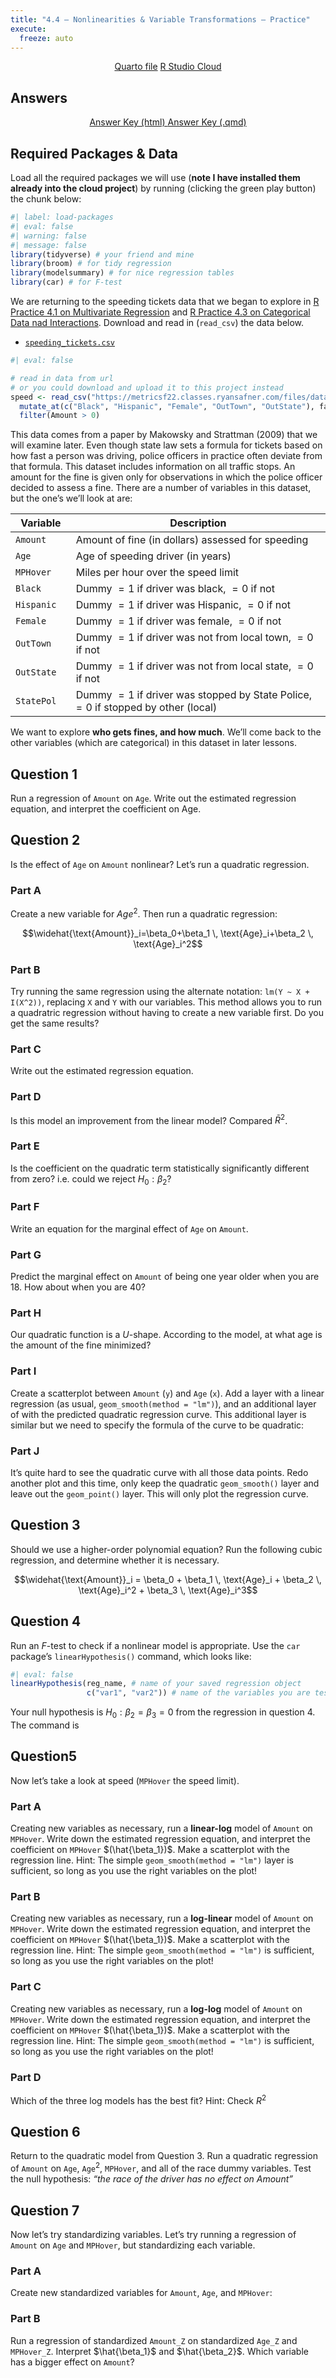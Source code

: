 ```yaml
---
title: "4.4 — Nonlinearities & Variable Transformations — Practice"
execute:
  freeze: auto
---
```


<p style="text-align:center"><a target="_blank" href="https://metricsF22.classes.ryansafner.com/files/r-qmd/4_4_nonlinearities_and_variable_transformations.qmd"><span class="btn btn-primary btn-lg"><i class="fas fa-file-archive"></i>Quarto file</a></span> <a target="_blank" href="https://rstudio.cloud/spaces/270168/content/4968381"><span class="btn btn-primary btn-lg"><i class="fas fa-cloud"></i>R Studio Cloud</a></span></p>

## Answers

<p style="text-align:center"><a target="_blank" href="https://metricsF22.classes.ryansafner.com/files/r-qmd/4_4_nonlinearities_and_variable_transformations_answers.html"><span class="btn btn-primary btn-lg"><i class="fas fa-external-link-square-alt"></i> Answer Key (html) </a></span> <a target="_blank" href="https://metricsF22.classes.ryansafner.com/files/r-qmd/4_4_nonlinearities_and_variable_transformations_answers.qmd"><span class="btn btn-primary btn-lg"><i class="fas fa-file-archive"></i> Answer Key (.qmd)</a></span></p>

## Required Packages & Data

Load all the required packages we will use (**note I have installed them already into the cloud project**) by running (clicking the green play button) the chunk below:

```r
#| label: load-packages
#| eval: false
#| warning: false
#| message: false
library(tidyverse) # your friend and mine
library(broom) # for tidy regression
library(modelsummary) # for nice regression tables
library(car) # for F-test
```


We are returning to the speeding tickets data that we began to explore in [R Practice 4.1 on Multivariate Regression](http://metricsf22.classes.ryansafner.com/r/4.1-r) and [R Practice 4.3 on Categorical Data nad Interactions](https://metricsf22.classes.ryansafner.com/r/4.3-r). Download and read in (`read_csv`) the data below.

- [<i class="fas fa-table"></i> `speeding_tickets.csv`](http://metricsf21.classes.ryansafner.com/data/speeding_tickets.csv)

```r
#| eval: false

# read in data from url 
# or you could download and upload it to this project instead
speed <- read_csv("https://metricsf22.classes.ryansafner.com/files/data/speeding_tickets.csv") %>%
  mutate_at(c("Black", "Hispanic", "Female", "OutTown", "OutState"), factor) %>%
  filter(Amount > 0)
```

This data comes from a paper by Makowsky and Strattman (2009) that we will examine later. Even though state law sets a formula for tickets based on how fast a person was driving, police officers in practice often deviate from that formula. This dataset includes information on all traffic stops. An amount for the fine is given only for observations in which the police officer decided to assess a fine. There are a number of variables in this dataset, but the one's we'll look at are:

| Variable   | Description                                                                        |
|--------------|---------------------------------------------------------|
| `Amount`   | Amount of fine (in dollars) assessed for speeding                                  |
| `Age`      | Age of speeding driver (in years)                                                  |
| `MPHover`  | Miles per hour over the speed limit                                                |
| `Black`    | Dummy $=1$ if driver was black, $=0$ if not                                        |
| `Hispanic` | Dummy $=1$ if driver was Hispanic, $=0$ if not                                     |
| `Female`   | Dummy $=1$ if driver was female, $=0$ if not                                       |
| `OutTown`  | Dummy $=1$ if driver was not from local town, $=0$ if not                          |
| `OutState` | Dummy $=1$ if driver was not from local state, $=0$ if not                         |
| `StatePol` | Dummy $=1$ if driver was stopped by State Police, $=0$ if stopped by other (local) |

We want to explore **who gets fines, and how much**. We'll come back to the other variables (which are categorical) in this dataset in later lessons.

## Question 1

Run a regression of `Amount` on `Age`. Write out the estimated regression equation, and interpret the coefficient on Age.

<!--WRITE YOUR ANSWERS BELOW -->


## Question 2

Is the effect of `Age` on `Amount` nonlinear? Let's run a quadratic regression.

### Part A

Create a new variable for $Age^2$. Then run a quadratic regression:

$$\widehat{\text{Amount}}_i=\beta_0+\beta_1 \, \text{Age}_i+\beta_2 \, \text{Age}_i^2$$

<!--WRITE YOUR ANSWERS BELOW -->


### Part B

Try running the same regression using the alternate notation: `lm(Y ~ X + I(X^2))`, replacing `X` and `Y` with our variables. This method allows you to run a quadratric regression without having to create a new variable first. Do you get the same results?

<!--WRITE YOUR ANSWERS BELOW -->

### Part C

Write out the estimated regression equation.

<!--WRITE YOUR ANSWERS BELOW -->

### Part D

Is this model an improvement from the linear model? Compared $\bar{R}^2$.

<!--WRITE YOUR ANSWERS BELOW -->

### Part E

Is the coefficient on the quadratic term statistically significantly different from zero? i.e. could we reject $H_0: \beta_2$?

<!--WRITE YOUR ANSWERS BELOW -->

### Part F

Write an equation for the marginal effect of `Age` on `Amount`.

<!--WRITE YOUR ANSWERS BELOW -->

### Part G

Predict the marginal effect on `Amount` of being one year older when you are 18. How about when you are 40?

<!--WRITE YOUR ANSWERS BELOW -->

### Part H

Our quadratic function is a $U$-shape. According to the model, at what age is the amount of the fine minimized?

<!--WRITE YOUR ANSWERS BELOW -->

### Part I

Create a scatterplot between `Amount` (`y`) and `Age` (`x`). Add a layer with a linear regression (as usual, `geom_smooth(method = "lm")`), and an additional layer of with the predicted quadratic regression curve. This additional layer is similar but we need to specify the formula of the curve to be quadratic:

<!--WRITE YOUR ANSWERS BELOW -->

### Part J

It's quite hard to see the quadratic curve with all those data points. Redo another plot and this time, only keep the quadratic `geom_smooth()` layer and leave out the `geom_point()` layer. This will only plot the regression curve.

<!--WRITE YOUR ANSWERS BELOW -->

## Question 3

Should we use a higher-order polynomial equation? Run the following cubic regression, and determine whether it is necessary.

$$\widehat{\text{Amount}}_i = \beta_0 + \beta_1 \, \text{Age}_i + \beta_2 \, \text{Age}_i^2 + \beta_3 \, \text{Age}_i^3$$

## Question 4

Run an $F$-test to check if a nonlinear model is appropriate. Use the `car` package's `linearHypothesis()` command, which looks like:

```r
#| eval: false
linearHypothesis(reg_name, # name of your saved regression object
                 c("var1", "var2")) # name of the variables you are testing
```

Your null hypothesis is $H_0: \beta_2=\beta_3=0$ from the regression in question 4. The command is 

<!--WRITE YOUR ANSWERS BELOW -->


## Question5 

Now let's take a look at speed (`MPHover` the speed limit).

### Part A

Creating new variables as necessary, run a **linear-log** model of `Amount` on `MPHover`. Write down the estimated regression equation, and interpret the coefficient on `MPHover` $(\hat{\beta_1})$. Make a scatterplot with the regression line. Hint: The simple `geom_smooth(method = "lm")` layer is sufficient, so long as you use the right variables on the plot!

<!--WRITE YOUR ANSWERS BELOW -->

### Part B

Creating new variables as necessary, run a **log-linear** model of `Amount` on `MPHover`. Write down the estimated regression equation, and interpret the coefficient on `MPHover` $(\hat{\beta_1})$. Make a scatterplot with the regression line. Hint: The simple `geom_smooth(method = "lm")` is sufficient, so long as you use the right variables on the plot!

<!--WRITE YOUR ANSWERS BELOW -->

### Part C

Creating new variables as necessary, run a **log-log** model of `Amount` on `MPHover`. Write down the estimated regression equation, and interpret the coefficient on `MPHover` $(\hat{\beta_1})$. Make a scatterplot with the regression line. Hint: The simple `geom_smooth(method = "lm")` is sufficient, so long as you use the right variables on the plot!

<!--WRITE YOUR ANSWERS BELOW -->

### Part D

Which of the three log models has the best fit? Hint: Check $R^2$

<!--WRITE YOUR ANSWERS BELOW -->


## Question 6

Return to the quadratic model from Question 3. Run a quadratic regression of `Amount` on `Age`, `Age`$^2$, `MPHover`, and all of the race dummy variables. Test the null hypothesis: *“the race of the driver has no effect on Amount”*

<!--WRITE YOUR ANSWERS BELOW -->

## Question 7

Now let's try standardizing variables. Let's try running a regression of `Amount` on `Age` and `MPHover`, but standardizing each variable. 

### Part A

Create new standardized variables for `Amount`, `Age`, and `MPHover`:

<!--WRITE YOUR ANSWERS BELOW -->

### Part B

Run a regression of standardized `Amount_Z` on standardized `Age_Z` and `MPHover_Z`. Interpret $\hat{\beta_1}$ and $\hat{\beta_2}$. Which variable has a bigger effect on `Amount`?
